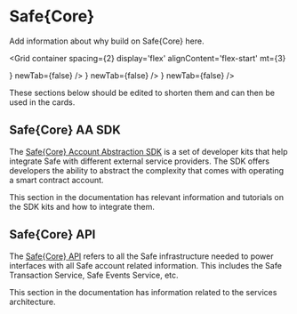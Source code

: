 


# Safe\{Core\}

Add information about why build on Safe\{Core\} here.


<Grid
container
spacing={2}
display='flex'
alignContent='flex-start'
mt={3}
>

<Grid item xs={12} md={4}>
  <CustomCard title={'Safe Smart Account'} description={'One line description of Safe Smart Account.'} url={'./smart-account-overview'} icon={<SafeSmartAccount />} newTab={false} />
</Grid>

<Grid item xs={12} md={4}>
  <CustomCard title={'Safe{Core} AA SDK'} description={'One line description of Safe{Core} AA SDK.'} url={'./sdk-overview'} icon={<SafeCoreSDK />} newTab={false}  />
</Grid>

<Grid item xs={12} md={4}>
  <CustomCard title={'Safe{Core} API'} description={'One line description of Safe{Core} API.'} url={'./api-service-architecture'} icon={<SafeCoreAPI />} newTab={false} />
</Grid>

</Grid>

These sections below should be edited to shorten them and can then be used in the cards.

## Safe\{Core\} AA SDK

The [Safe\{Core\} Account Abstraction SDK](./sdk-overview.md) is a set of developer kits that help integrate Safe with different external service providers. The SDK offers developers the ability to abstract the complexity that comes with operating a smart contract account.

This section in the documentation has relevant information and tutorials on the SDK kits and how to integrate them.

## Safe\{Core\} API

The [Safe\{Core\} API](./api-supported-networks.md) refers to all the Safe infrastructure needed to power interfaces with all Safe account related information. This includes the Safe Transaction Service, Safe Events Service, etc.

This section in the documentation has information related to the services architecture.
